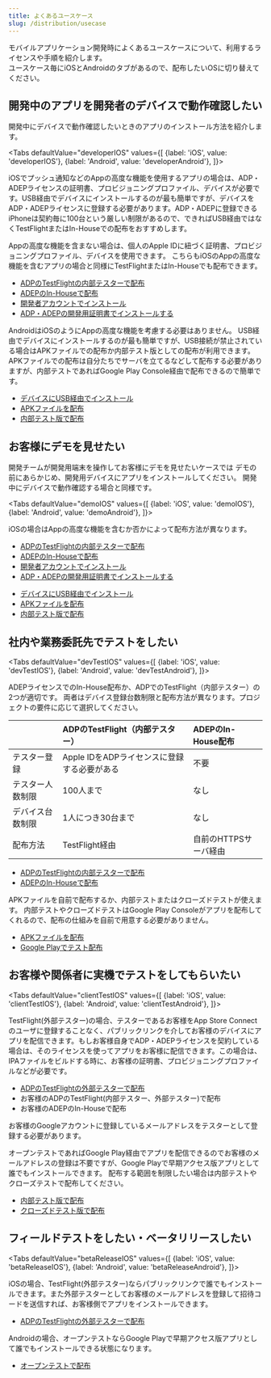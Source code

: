 ```yaml
---
title: よくあるユースケース
slug: /distribution/usecase
---
```



モバイルアプリケーション開発時によくあるユースケースについて、利用するライセンスや手順を紹介します。  
ユースケース毎にiOSとAndroidのタブがあるので、配布したいOSに切り替えてください。

## 開発中のアプリを開発者のデバイスで動作確認したい

開発中にデバイスで動作確認したいときのアプリのインストール方法を紹介します。

<!-- textlint-disable ja-technical-writing/sentence-length -->

<Tabs
  defaultValue="developerIOS"
  values={[
    {label: 'iOS', value: 'developerIOS'},
    {label: 'Android', value: 'developerAndroid'},
  ]}>

<!-- textlint-enable ja-technical-writing/sentence-length -->

<TabItem value="developerIOS">

iOSでプッシュ通知などのAppの高度な機能を使用するアプリの場合は、ADP・ADEPライセンスの証明書、プロビジョニングプロファイル、デバイスが必要です。USB経由でデバイスにインストールするのが最も簡単ですが、デバイスをADP・ADEPライセンスに登録する必要があります。ADP・ADEPに登録できるiPhoneは契約毎に100台という厳しい制限があるので、できればUSB経由ではなくTestFlightまたはIn-Houseでの配布をおすすめします。

Appの高度な機能を含まない場合は、個人のApple IDに紐づく証明書、プロビジョニングプロファイル、デバイスを使用できます。
こちらもiOSのAppの高度な機能を含むアプリの場合と同様にTestFlightまたはIn-Houseでも配布できます。

- [ADPのTestFlightの内部テスターで配布](../ios-testflight.md)
- [ADEPのIn-Houseで配布](../ios-in-house.md)
- [開発者アカウントでインストール](../ios-developer-account.md)
- [ADP・ADEPの開発用証明書でインストールする](../ios-develop-certificate.md)

</TabItem>
<TabItem value="developerAndroid">

AndroidはiOSのようにAppの高度な機能を考慮する必要はありません。 USB経由でデバイスにインストールするのが最も簡単ですが、USB接続が禁止されている場合はAPKファイルでの配布か内部テスト版としての配布が利用できます。APKファイルでの配布は自分たちでサーバを立てるなどして配布する必要がありますが、内部テストであればGoogle Play Console経由で配布できるので簡単です。

- [デバイスにUSB経由でインストール](../android-local.md)
- [APKファイルを配布](../android-apk-dist.md)
- [内部テスト版で配布](../android-google-play-test.md)

</TabItem>
</Tabs>

## お客様にデモを見せたい

開発チームが開発用端末を操作してお客様にデモを見せたい​​​​​​​ケースでは
デモの前にあらかじめ、開発用デバイスにアプリをインストールしてください。 開発中にデバイスで動作確認する場合と同様です。

<!-- textlint-disable ja-technical-writing/sentence-length -->

<Tabs
  defaultValue="demoIOS"
  values={[
    {label: 'iOS', value: 'demoIOS'},
    {label: 'Android', value: 'demoAndroid'},
  ]}>

<!-- textlint-enable ja-technical-writing/sentence-length -->

<TabItem value="demoIOS">

iOSの場合はAppの高度な機能を含むか否かによって配布方法が異なります。

- [ADPのTestFlightの内部テスターで配布](../ios-testflight.md)
- [ADEPのIn-Houseで配布](../ios-in-house.md)
- [開発者アカウントでインストール](../ios-developer-account.md)
- [ADP・ADEPの開発用証明書でインストールする](../ios-develop-certificate.md)

</TabItem>
<TabItem value="demoAndroid">

- [デバイスにUSB経由でインストール](../android-local.md)
- [APKファイルを配布](../android-apk-dist.md)
- [内部テスト版で配布](../android-google-play-test.md)

</TabItem>
</Tabs>

## 社内や業務委託先でテストをしたい

<!-- textlint-disable ja-technical-writing/sentence-length -->

<Tabs
  defaultValue="devTestIOS"
  values={[
    {label: 'iOS', value: 'devTestIOS'},
    {label: 'Android', value: 'devTestAndroid'},
  ]}>

<!-- textlint-enable ja-technical-writing/sentence-length -->

<TabItem value="devTestIOS">

ADEPライセンスでのIn-House配布か、ADPでのTestFlight（内部テスター）の2つが適切です。
両者はデバイス登録台数制限と配布方法が異なります。プロジェクトの要件に応じて選択してください。

|  |ADPのTestFlight（内部テスター）|ADEPのIn-House配布|
|:-|:---------------------------|:----------------|
|テスター登録|Apple IDをADPライセンスに登録する必要がある|不要|
|テスター人数制限|100人まで|なし|
|デバイス台数制限|1人につき30台まで|なし|
|配布方法 | TestFlight経由|自前のHTTPSサーバ経由|

 - [ADPのTestFlightの内部テスターで配布](../ios-testflight.md)
 - [ADEPのIn-Houseで配布](../ios-in-house.md)

</TabItem>
<TabItem value="devTestAndroid">

APKファイルを自前で配布するか、内部テストまたはクローズドテストが使えます。
内部テストやクローズドテストはGoogle Play Consoleがアプリを配布してくれるので、配布の仕組みを自前で用意する必要がありません。

 - [APKファイルを配布](../android-apk-dist.md)
 - [Google Playでテスト配布](../android-google-play-test.md)

</TabItem>
</Tabs>

## お客様や関係者に実機でテストをしてもらいたい

<!-- textlint-disable ja-technical-writing/sentence-length -->

<Tabs
  defaultValue="clientTestIOS"
  values={[
    {label: 'iOS', value: 'clientTestIOS'},
    {label: 'Android', value: 'clientTestAndroid'},
  ]}>

<!-- textlint-enable ja-technical-writing/sentence-length -->

<TabItem value="clientTestIOS">

TestFlight(外部テスター)の場合、テスターであるお客様をApp Store Connectのユーザに登録することなく、パブリックリンクを介してお客様のデバイスにアプリを配信できます。もしお客様自身でADP・ADEPライセンスを契約している場合は、そのライセンスを使ってアプリをお客様に配信できます。この場合は、IPAファイルをビルドする時に、お客様の証明書、プロビジョニングプロファイルなどが必要です。

 - [ADPのTestFlightの外部テスターで配布](../ios-testflight.md)
 - お客様のADPのTestFlight(内部テスター、外部テスター)で配布
 - お客様のADEPのIn-Houseで配布

</TabItem>
<TabItem value="clientTestAndroid">

お客様のGoogleアカウントに登録しているメールアドレスをテスターとして登録する必要があります。

オープンテストであればGoogle Play経由でアプリを配信できるのでお客様のメールアドレスの登録は不要ですが、Google Playで早期アクセス版アプリとして誰でもインストールできます。
配布する範囲を制限したい場合は内部テストやクローズテストで配布してください。

 - [内部テスト版で配布](../android-google-play-test.md)
 - [クローズドテスト版で配布](../android-google-play-test.md)

</TabItem>
</Tabs>

## フィールドテストをしたい・ベータリリースしたい

<!-- textlint-disable ja-technical-writing/sentence-length -->

<Tabs
  defaultValue="betaReleaseIOS"
  values={[
    {label: 'iOS', value: 'betaReleaseIOS'},
    {label: 'Android', value: 'betaReleaseAndroid'},
  ]}>

<!-- textlint-enable ja-technical-writing/sentence-length -->

<TabItem value="betaReleaseIOS">

iOSの場合、TestFlight(外部テスター)ならパブリックリンクで誰でもインストールできます。また外部テスターとしてお客様のメールアドレスを登録して招待コードを送信すれば、お客様側でアプリをインストールできます。

 - [ADPのTestFlightの外部テスターで配布](../ios-testflight.md)

</TabItem>
<TabItem value="betaReleaseAndroid">

Androidの場合、オープンテストならGoogle Playで早期アクセス版アプリとして誰でもインストールできる状態になります。

 - [オープンテストで配布](../android-google-play-test.md)

</TabItem>
</Tabs>
